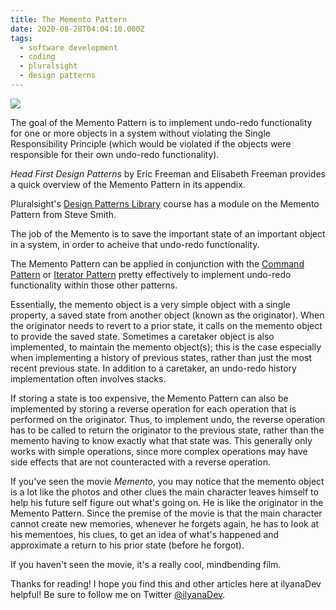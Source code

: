 ```yaml
---
title: The Memento Pattern
date: 2020-08-28T04:04:10.000Z
tags:
  - software development
  - coding
  - pluralsight
  - design patterns
---
```


![](memento-pattern.png)

The goal of the Memento Pattern is to implement undo-redo functionality for one or more objects in a system without violating the Single Responsibility Principle (which would be violated if the objects were responsible for their own undo-redo functionality).
 
*Head First Design Patterns* by Eric Freeman and Elisabeth Freeman provides a quick overview of the Memento Pattern in its appendix.

Pluralsight's [Design Patterns Library](https://app.pluralsight.com/library/courses/patterns-library/table-of-contents) course has a module on the Memento Pattern from Steve Smith.

The job of the Memento is to save the important state of an important object in a system, in order to acheive that undo-redo functionality.

The Memento Pattern can be applied in conjunction with the [Command Pattern](https://ilyana.dev/blog/2020-08-20-command-pattern/) or [Iterator Pattern](https://ilyana.dev/blog/2020-08-25-iterator-pattern/) pretty effectively to implement undo-redo functionality within those other patterns.

Essentially, the memento object is a very simple object with a single property, a saved state from another object (known as the originator). When the originator needs to revert to a prior state, it calls on the memento object to provide the saved state. Sometimes a caretaker object is also implemented, to maintain the memento object(s); this is the case especially when implementing a history of previous states, rather than just the most recent previous state. In addition to a caretaker, an undo-redo history implementation often involves stacks.

If storing a state is too expensive, the Memento Pattern can also be implemented by storing a reverse operation for each operation that is performed on the originator. Thus, to implement undo, the reverse operation has to be called to return the originator to the previous state, rather than the memento having to know exactly what that state was. This generally only works with simple operations, since more complex operations may have side effects that are not counteracted with a reverse operation.

If you've seen the movie *Memento*, you may notice that the memento object is a lot like the photos and other clues the main character leaves himself to help his future self figure out what's going on. He is like the originator in the Memento Pattern. Since the premise of the movie is that the main character cannot create new memories, whenever he forgets again, he has to look at his mementoes, his clues, to get an idea of what's happened and approximate a return to his prior state (before he forgot).

If you haven't seen the movie, it's a really cool, mindbending film.

Thanks for reading! I hope you find this and other articles here at ilyanaDev helpful! Be sure to follow me on Twitter [@ilyanaDev](https://twitter.com/ilyanaDev).
